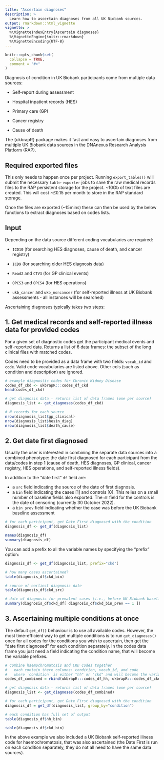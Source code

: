 ```yaml
---
title: "Ascertain diagnoses"
description: >
  Learn how to ascertain diagnoses from all UK Biobank sources.
output: rmarkdown::html_vignette
vignette: >
  %\VignetteIndexEntry{Ascertain diagnoses}
  %\VignetteEngine{knitr::rmarkdown}
  %\VignetteEncoding{UTF-8}
---
```


```r
knitr::opts_chunk$set(
  collapse = TRUE,
  comment = "#>"
)
```

Diagnosis of condition in UK Biobank participants come from multiple data sources:

* Self-report during assessment

* Hospital inpatient records (HES)

* Primary care (GP)

* Cancer registry

* Cause of death

The {ukbrapR} package makes it fast and easy to ascertain diagnoses from multiple UK Biobank data sources in the DNAnexus Research Analysis Platform (RAP).


## Required exported files

This only needs to happen once per project. Running `export_tables()` will submit the necessary `table-exporter` jobs to save the raw medical records files to the RAP persistent storage for the project. ~10Gb of text files are created. This will cost ~£0.15 per month to store in the RAP standard storage.

Once the files are exported (~15mins) these can then be used by the below functions to extract diagnoses based on codes lists. 


## Input

Depending on the data source different coding vocabularies are required:

* `ICD10` (for searching HES diagnoses, cause of death, and cancer registry)

* `ICD9` (for searching older HES diagnosis data)

* `Read2` and `CTV3` (for GP clinical events)

* `OPCS3` and `OPCS4` (for HES operations)

* `ukb_cancer` and `ukb_noncancer` (for self-reported illness at UK Biobank assessments - all instances will be searched)

Ascertaining diagnoses typically takes two steps:

## 1. Get medical records and self-reported illness data for provided codes

For a given set of diagnostic codes get the participant medical events and self-reported data. Returns a list of 6 data frames: the subset of the long clinical files with matched codes. 

Codes need to be provided as a data frame with two fields: `vocab_id` and `code`. Valid code vocabularies are listed above. Other cols (such as condition and description) are ignored.

```r
# example diagnostic codes for Chronic Kidney Disease 
codes_df_ckd <- ukbrapR:::codes_df_ckd
head(codes_df_ckd)

# get diagnosis data - returns list of data frames (one per source)
diagnosis_list <- get_diagnoses(codes_df_ckd) 

# N records for each source
nrow(diagnosis_list$gp_clinical)
nrow(diagnosis_list$hesin_diag)
nrow(diagnosis_list$death_cause)
```

## 2. Get date first diagnosed

Usually the user is interested in combining the separate data sources into a combined phenotype: the date first diagnosed for each participant from the data/codes in step 1 (cause of death, HES diagnoses, GP clinical, cancer registry, HES operations, and self-reported illness fields). 

In addition to the "date first" `df` field are:

 - a `src` field indicating the source of the date of first diagnosis.
 - a `bin` field indicating the cases [1] and controls [0]. This relies on a small number of baseline fields also exported. The `df` field for the controls is the date of censoring (currently 30 October 2022).
 - a `bin_prev` field indicating whether the case was before the UK Biobank baseline assessment

```r
# for each participant, get Date First diagnosed with the condition
diagnosis_df <- get_df(diagnosis_list)

names(diagnosis_df)
summary(diagnosis_df)
```

You can add a prefix to all the variable names by specifying the "prefix" option:

```r
diagnosis_df <- get_df(diagnosis_list, prefix="ckd")

# how many cases ascertained?
table(diagnosis_df$ckd_bin)

# source of earliest diagnosis date
table(diagnosis_df$ckd_src)

# date of diagnosis for prevalent cases (i.e., before UK Biobank baseline assessment)
summary(diagnosis_df$ckd_df[ diagnosis_df$ckd_bin_prev == 1 ])
```

## 3. Ascertaining multiple conditions at once 

The default `get_df()` behaviour is to use all available codes. However, the most time-efficient way to get multiple conditions is to run `get_diagnoses()` once for all codes for the conditions you wish to ascertain, then get the "date first diagnosed" for each condition separately. In the codes data frame you just need a field indicating the condition name, that will become the variable prefixes.

```r
# combine haemochromatosis and CKD codes together
#   each contain there columns: condition, vocab_id, and code
#   where `condition` is either "hh" or "ckd" and will become the variable prefix
codes_df_combined = rbind(ukbrapR:::codes_df_hh, ukbrapR:::codes_df_ckd)

# get diagnosis data - returns list of data frames (one per source)
diagnosis_list <- get_diagnoses(codes_df_combined)

# for each participant, get Date First diagnosed with the condition
diagnosis_df = get_df(diagnosis_list, group_by="condition")

# each condition has full set of output
table(diagnosis_df$hh_bin)

table(diagnosis_df$ckd_bin)
```

In the above example we also included a UK Biobank self-reported illness code for haemochromatosis, that was also ascertained (the Date First is run on each condition separately, they do not all need to have the same data sources).


